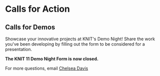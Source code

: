 
# Calls for Action  

## Calls for Demos 

Showcase your innovative projects at KNIT's Demo Night! Share the work you've been developing by filling out the form to be considered for a presentation. 

<b>The KNIT 11 Demo Night Form is now closed.</b>


For more questions, email [Chelsea Davis](mailto:cdavis@renci.org)
